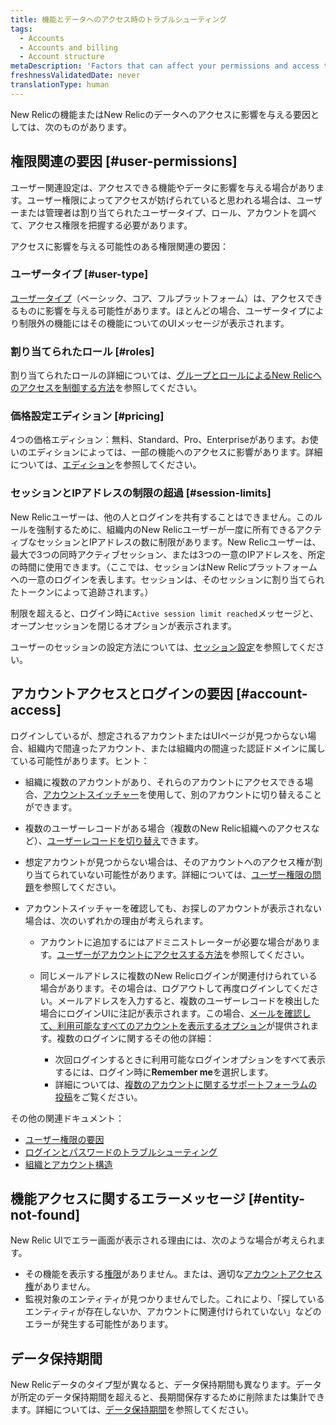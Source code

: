 ```yaml
---
title: 機能とデータへのアクセス時のトラブルシューティング
tags:
  - Accounts
  - Accounts and billing
  - Account structure
metaDescription: 'Factors that can affect your permissions and access to New Relic features, data, and accounts.'
freshnessValidatedDate: never
translationType: human
---
```


New Relicの機能またはNew Relicのデータへのアクセスに影響を与える要因としては、次のものがあります。

## 権限関連の要因 [#user-permissions]

ユーザー関連設定は、アクセスできる機能やデータに影響を与える場合があります。ユーザー権限によってアクセスが妨げられていると思われる場合は、ユーザーまたは管理者は割り当てられたユーザータイプ、ロール、アカウントを調べて、アクセス権限を把握する必要があります。

アクセスに影響を与える可能性のある権限関連の要因：

### ユーザータイプ [#user-type]

[ユーザータイプ](/docs/accounts/accounts-billing/new-relic-one-user-management/user-type)（ベーシック、コア、フルプラットフォーム）は、アクセスできるものに影響を与える可能性があります。ほとんどの場合、ユーザータイプにより制限外の機能にはその機能についてのUIメッセージが表示されます。

### 割り当てられたロール [#roles]

割り当てられたロールの詳細については、[グループとロールによるNew Relicへのアクセスを制御する方法](/docs/accounts/accounts-billing/new-relic-one-user-management/user-management-concepts/#understand-concepts)を参照してください。

### 価格設定エディション [#pricing]

4つの価格エディション：無料、Standard、Pro、Enterpriseがあります。お使いのエディションによっては、一部の機能へのアクセスに影響があります。詳細については、[エディション](https://newrelic.com/pricing)を参照してください。

### セッションとIPアドレスの制限の超過 [#session-limits]

New Relicユーザーは、他の人とログインを共有することはできません。このルールを強制するために、組織内のNew Relicユーザーが一度に所有できるアクティブなセッションとIPアドレスの数に制限があります。New Relicユーザーは、最大で3つの同時アクティブセッション、または3つの一意のIPアドレスを、所定の時間に使用できます。（ここでは、セッションはNew Relicプラットフォームへの一意のログインを表します。セッションは、そのセッションに割り当てられたトークンによって追跡されます。）

制限を超えると、ログイン時に`Active session limit reached`メッセージと、オープンセッションを閉じるオプションが表示されます。

ユーザーのセッションの設定方法については、[セッション設定](/docs/accounts/accounts-billing/new-relic-one-user-management/authentication-domains-saml-sso-scim-more#session-mgmt)を参照してください。

## アカウントアクセスとログインの要因 [#account-access]

ログインしているが、想定されるアカウントまたはUIページが見つからない場合、組織内で間違ったアカウント、または組織内の間違った認証ドメインに属している可能性があります。ヒント：

* 組織に複数のアカウントがあり、それらのアカウントにアクセスできる場合、[アカウントスイッチャー](/docs/new-relic-solutions/get-started/glossary/#account-switcher)を使用して、別のアカウントに切り替えることができます。

* 複数のユーザーレコードがある場合（複数のNew Relic組織へのアクセスなど）、[ユーザーレコードを切り替え](/docs/accounts/accounts-billing/account-setup/multiple-logins-found)できます。

* 想定アカウントが見つからない場合は、そのアカウントへのアクセス権が割り当てられていない可能性があります。詳細については、[ユーザー権限の問題](#user-permissions)を参照してください。

* アカウントスイッチャーを確認しても、お探しのアカウントが表示されない場合は、次のいずれかの理由が考えられます。

  * アカウントに追加するにはアドミニストレーターが必要な場合があります。[ユーザーがアカウントにアクセスする方法](/docs/accounts/accounts-billing/account-structure/new-relic-account-structure/#account-access)を参照してください。

  * 同じメールアドレスに複数のNew Relicログインが関連付けられている場合があります。その場合は、ログアウトして再度ログインしてください。メールアドレスを入力すると、複数のユーザーレコードを検出した場合にログインUIに注記が表示されます。この場合、[メールを確認して、利用可能なすべてのアカウントを表示するオプション](/docs/accounts/accounts-billing/account-setup/multiple-logins-found)が提供されます。複数のログインに関するその他の詳細：

    * 次回ログインするときに利用可能なログインオプションをすべて表示するには、ログイン時に<DNT>**Remember me**</DNT>を選択します。
    * 詳細については、[複数のアカウントに関するサポートフォーラムの投稿](https://discuss.newrelic.com/t/relic-solution-so-youve-created-a-new-account-and-cant-seem-to-access-your-old-account/113122)をご覧ください。

その他の関連ドキュメント：

* [ユーザー権限の要因](#user-permissions)
* [ログインとパスワードのトラブルシューティング](/docs/accounts/install-new-relic/account-setup/troubleshoot-password-email-address-login-problems)
* [組織とアカウント構造](/docs/accounts/accounts-billing/new-relic-one-pricing-users/account-user-structure)

## 機能アクセスに関するエラーメッセージ [#entity-not-found]

New Relic UIでエラー画面が表示される理由には、次のような場合が考えられます。

* その機能を表示する[権限](#user-permissions)がありません。または、適切な[アカウントアクセス権](#account-access)がありません。
* 監視対象のエンティティが見つかりませんでした。これにより、「探しているエンティティが存在しないか、アカウントに関連付けられていない」などのエラーが発生する可能性があります。

## データ保持期間

New Relicデータのタイプ型が異なると、データ保持期間も異なります。データが所定のデータ保持期間を超えると、長期間保存するために削除または集計できます。詳細については、[データ保持期間](/docs/manage-stored-data)を参照してください。